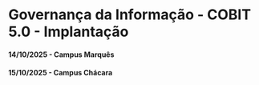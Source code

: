 # Governança da Informação - COBIT 5.0 - Implantação

#### 14/10/2025 - Campus Marquês {.unnumbered}
#### 15/10/2025 - Campus Chácara {.unnumbered}


